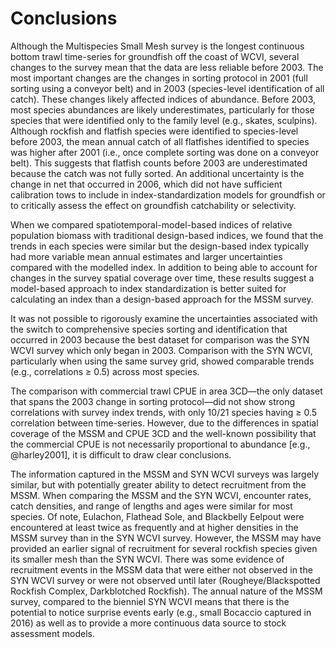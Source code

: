 # Conclusions

Although the Multispecies Small Mesh survey is the longest continuous bottom trawl time-series for groundfish off the coast of WCVI, several changes to the survey mean that the data are less reliable before 2003. 
The most important changes are the changes in sorting protocol in 2001 (full sorting using a conveyor belt) and in 2003 (species-level identification of all catch).
These changes likely affected indices of abundance. 
Before 2003, most species abundances are likely underestimates, particularly for those species that were identified only to the family level (e.g., skates, sculpins).
Although rockfish and flatfish species were identified to species-level before 2003, the mean annual catch of all flatfishes identified to species was higher after 2001 (i.e., once complete sorting was done on a conveyor belt).
This suggests that flatfish counts before 2003 are underestimated because the catch was not fully sorted. 
An additional uncertainty is the change in net that occurred in 2006, which did not have sufficient calibration tows to include in index-standardization models for groundfish or to critically assess the effect on groundfish catchability or selectivity. 

When we compared spatiotemporal-model-based indices of relative population biomass with traditional design-based indices, we found that the trends in each species were similar but the design-based index typically had more variable mean annual estimates and larger uncertainties compared with the modelled index.
In addition to being able to account for changes in the survey spatial coverage over time, these results suggest a model-based approach to index standardization is better suited for calculating an index than a design-based approach for the MSSM survey. 

It was not possible to rigorously examine the uncertainties associated with the switch to comprehensive species sorting and identification that occurred in 2003 because the best dataset for comparison was the SYN WCVI survey which only began in 2003.
Comparison with the SYN WCVI, particularly when using the same survey grid, showed comparable trends (e.g., correlations $\ge$ 0.5) across most species.

The comparison with commercial trawl CPUE in area 3CD---the only dataset that spans the 2003 change in sorting protocol---did not show strong correlations with survey index trends, with only 10/21 species having  $\ge$ 0.5 correlation between time-series. 
However, due to the differences in spatial coverage of the MSSM and CPUE 3CD and the well-known possibility that the commercial CPUE is not necessarily proportional to abundance [e.g., @harley2001], it is difficult to draw clear conclusions. 

The information captured in the MSSM and SYN WCVI surveys was largely similar, but with potentially greater ability to detect recruitment from the MSSM.
When comparing the MSSM and the SYN WCVI, encounter rates, catch densities, and range of lengths and ages were similar for most species.
Of note, Eulachon, Flathead Sole, and Blackbelly Eelpout were encountered at least twice as frequently and at higher densities in the MSSM survey than in the SYN WCVI survey.
However, the MSSM may have provided an earlier signal of recruitment for several rockfish species given its smaller mesh than the SYN WCVI. 
There was some evidence of recruitment events in the MSSM data that were either not observed in the SYN WCVI survey or were not observed until later (Rougheye/Blackspotted Rockfish Complex, Darkblotched Rockfish).
The annual nature of the MSSM survey, compared to the bienniel SYN WCVI means that there is the potential to notice surprise events early (e.g., small Bocaccio captured in 2016) as well as to provide a more continuous data source to stock assessment models.
